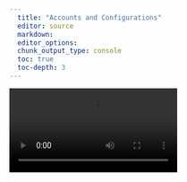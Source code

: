 ```yaml
---
  title: "Accounts and Configurations"
  editor: source
  markdown: 
  editor_options: 
  chunk_output_type: console
  toc: true
  toc-depth: 3
---
```


![](/Git-and-GitHub/git-github_Video1_10.30.2024.mp4)
